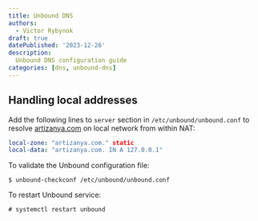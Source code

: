 ```yaml
---
title: Unbound DNS
authors:
  - Victor Rybynok
draft: true
datePublished: '2023-12-26'
description:
  Unbound DNS configuration guide
categories: [dns, unbound-dns]
---
```


## Handling local addresses

Add the following lines to `server` section in `/etc/unbound/unbound.conf` to
resolve [artizanya.com](http://artizanya.com/) on local network from within NAT:

```yaml
local-zone: "artizanya.com." static
local-data: "artizanya.com. IN A 127.0.0.1"
```

To validate the Unbound configuration file:

```shell
$ unbound-checkconf /etc/unbound/unbound.conf
```

To restart Unbound service:

```shell
# systemctl restart unbound
```
